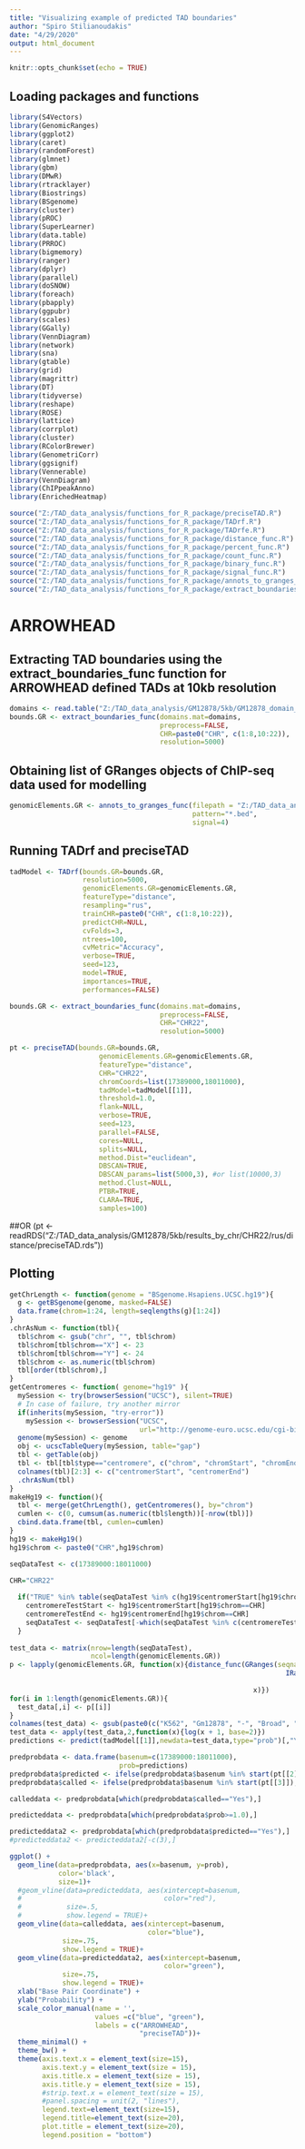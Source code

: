 ```yaml
---
title: "Visualizing example of predicted TAD boundaries"
author: "Spiro Stilianoudakis"
date: "4/29/2020"
output: html_document
---
```


```r
knitr::opts_chunk$set(echo = TRUE)
```

## Loading packages and functions

```r
library(S4Vectors)
library(GenomicRanges)
library(ggplot2)
library(caret)
library(randomForest)
library(glmnet)
library(gbm)
library(DMwR)
library(rtracklayer)
library(Biostrings)
library(BSgenome)
library(cluster)
library(pROC)
library(SuperLearner)
library(data.table)
library(PRROC)
library(bigmemory)
library(ranger)
library(dplyr)
library(parallel)
library(doSNOW)
library(foreach)
library(pbapply)
library(ggpubr)
library(scales)
library(GGally)
library(VennDiagram)
library(network)
library(sna)
library(gtable)
library(grid)
library(magrittr) 
library(DT)
library(tidyverse)
library(reshape)
library(ROSE)
library(lattice)
library(corrplot)
library(cluster)
library(RColorBrewer)
library(GenometriCorr)
library(ggsignif)
library(Vennerable)
library(VennDiagram)
library(ChIPpeakAnno)
library(EnrichedHeatmap)

source("Z:/TAD_data_analysis/functions_for_R_package/preciseTAD.R")
source("Z:/TAD_data_analysis/functions_for_R_package/TADrf.R")
source("Z:/TAD_data_analysis/functions_for_R_package/TADrfe.R")
source("Z:/TAD_data_analysis/functions_for_R_package/distance_func.R")
source("Z:/TAD_data_analysis/functions_for_R_package/percent_func.R")
source("Z:/TAD_data_analysis/functions_for_R_package/count_func.R")
source("Z:/TAD_data_analysis/functions_for_R_package/binary_func.R")
source("Z:/TAD_data_analysis/functions_for_R_package/signal_func.R")
source("Z:/TAD_data_analysis/functions_for_R_package/annots_to_granges_func.R")
source("Z:/TAD_data_analysis/functions_for_R_package/extract_boundaries_func.R")

```

# ARROWHEAD

## Extracting TAD boundaries using the extract_boundaries_func function for ARROWHEAD defined TADs at 10kb resolution

```r
domains <- read.table("Z:/TAD_data_analysis/GM12878/5kb/GM12878_domain_data_5000.b.txt")
bounds.GR <- extract_boundaries_func(domains.mat=domains, 
                                     preprocess=FALSE, 
                                     CHR=paste0("CHR", c(1:8,10:22)), 
                                     resolution=5000)
```


## Obtaining list of GRanges objects of ChIP-seq data used for modelling

```r
genomicElements.GR <- annots_to_granges_func(filepath = "Z:/TAD_data_analysis/annotations/all_common_annotations/gm12878/topTFBS",
                                             pattern="*.bed",
                                             signal=4)
```


## Running TADrf and preciseTAD

```r
tadModel <- TADrf(bounds.GR=bounds.GR,
                  resolution=5000,
                  genomicElements.GR=genomicElements.GR,
                  featureType="distance",
                  resampling="rus",
                  trainCHR=paste0("CHR", c(1:8,10:22)),
                  predictCHR=NULL,
                  cvFolds=3,
                  ntrees=100,
                  cvMetric="Accuracy",
                  verbose=TRUE,
                  seed=123,
                  model=TRUE,
                  importances=TRUE,
                  performances=FALSE)

bounds.GR <- extract_boundaries_func(domains.mat=domains, 
                                     preprocess=FALSE, 
                                     CHR="CHR22", 
                                     resolution=5000)

pt <- preciseTAD(bounds.GR=bounds.GR,
                      genomicElements.GR=genomicElements.GR,
                      featureType="distance",
                      CHR="CHR22",
                      chromCoords=list(17389000,18011000),
                      tadModel=tadModel[[1]],
                      threshold=1.0,
                      flank=NULL,
                      verbose=TRUE,
                      seed=123,
                      parallel=FALSE,
                      cores=NULL,
                      splits=NULL,
                      method.Dist="euclidean",
                      DBSCAN=TRUE,
                      DBSCAN_params=list(5000,3), #or list(10000,3)
                      method.Clust=NULL,
                      PTBR=TRUE,
                      CLARA=TRUE,
                      samples=100)

```


##OR (pt <- readRDS("Z:/TAD_data_analysis/GM12878/5kb/results_by_chr/CHR22/rus/distance/preciseTAD.rds"))	

## Plotting

```r
getChrLength <- function(genome = "BSgenome.Hsapiens.UCSC.hg19"){
  g <- getBSgenome(genome, masked=FALSE)
  data.frame(chrom=1:24, length=seqlengths(g)[1:24])
}
.chrAsNum <- function(tbl){
  tbl$chrom <- gsub("chr", "", tbl$chrom)
  tbl$chrom[tbl$chrom=="X"] <- 23
  tbl$chrom[tbl$chrom=="Y"] <- 24
  tbl$chrom <- as.numeric(tbl$chrom)
  tbl[order(tbl$chrom),]
}
getCentromeres <- function( genome="hg19" ){
  mySession <- try(browserSession("UCSC"), silent=TRUE)
  # In case of failure, try another mirror
  if(inherits(mySession, "try-error"))
    mySession <- browserSession("UCSC",
                                url="http://genome-euro.ucsc.edu/cgi-bin/")
  genome(mySession) <- genome
  obj <- ucscTableQuery(mySession, table="gap")
  tbl <- getTable(obj)
  tbl <- tbl[tbl$type=="centromere", c("chrom", "chromStart", "chromEnd")]
  colnames(tbl)[2:3] <- c("centromerStart", "centromerEnd")
  .chrAsNum(tbl)
}
makeHg19 <- function(){
  tbl <- merge(getChrLength(), getCentromeres(), by="chrom")
  cumlen <- c(0, cumsum(as.numeric(tbl$length))[-nrow(tbl)])
  cbind.data.frame(tbl, cumlen=cumlen)    
}
hg19 <- makeHg19()
hg19$chrom <- paste0("CHR",hg19$chrom)

seqDataTest <- c(17389000:18011000)

CHR="CHR22"
  
  if("TRUE" %in% table(seqDataTest %in% c(hg19$centromerStart[hg19$chrom==CHR]:hg19$centromerEnd[hg19$chrom==CHR]))){
    centromereTestStart <- hg19$centromerStart[hg19$chrom==CHR]
    centromereTestEnd <- hg19$centromerEnd[hg19$chrom==CHR]
    seqDataTest <- seqDataTest[-which(seqDataTest %in% c(centromereTestStart:centromereTestEnd))]
  }
  
test_data <- matrix(nrow=length(seqDataTest),
                    ncol=length(genomicElements.GR))
p <- lapply(genomicElements.GR, function(x){distance_func(GRanges(seqnames=tolower(CHR),
                                                                    IRanges(start=seqDataTest,
                                                                            end=seqDataTest)), 
                                                            x)})
for(i in 1:length(genomicElements.GR)){
  test_data[,i] <- p[[i]]
}
colnames(test_data) <- gsub(paste0(c("K562", "Gm12878", "-", "Broad", "Haib", "Sydh", "Uta", "Uw", "Uchicago"), collapse = "|"),"",names(genomicElements.GR))
test_data <- apply(test_data,2,function(x){log(x + 1, base=2)})
predictions <- predict(tadModel[[1]],newdata=test_data,type="prob")[,"Yes"]

predprobdata <- data.frame(basenum=c(17389000:18011000),
                           prob=predictions)
predprobdata$predicted <- ifelse(predprobdata$basenum %in% start(pt[[2]]), "Yes", "No")
predprobdata$called <- ifelse(predprobdata$basenum %in% start(pt[[3]]), "Yes", "No")

calleddata <- predprobdata[which(predprobdata$called=="Yes"),]

predicteddata <- predprobdata[which(predprobdata$prob>=1.0),]

predicteddata2 <- predprobdata[which(predprobdata$predicted=="Yes"),]
#predicteddata2 <- predicteddata2[-c(3),]

ggplot() + 
  geom_line(data=predprobdata, aes(x=basenum, y=prob), 
            color='black',
            size=1)+
  #geom_vline(data=predicteddata, aes(xintercept=basenum, 
  #                                   color="red"),
  #           size=.5,
  #           show.legend = TRUE)+
  geom_vline(data=calleddata, aes(xintercept=basenum, 
                                  color="blue"),
             size=.75,
             show.legend = TRUE)+
  geom_vline(data=predicteddata2, aes(xintercept=basenum, 
                                      color="green"),
             size=.75,
             show.legend = TRUE)+
  xlab("Base Pair Coordinate") +
  ylab("Probability") +
  scale_color_manual(name = '', 
                     values =c("blue", "green"),
                     labels = c("ARROWHEAD",
                                "preciseTAD"))+
  theme_minimal() +
  theme_bw() +
  theme(axis.text.x = element_text(size=15),
        axis.text.y = element_text(size = 15),
        axis.title.x = element_text(size = 15),
        axis.title.y = element_text(size = 15),
        #strip.text.x = element_text(size = 15),
        #panel.spacing = unit(2, "lines"),
        legend.text=element_text(size=15),
        legend.title=element_text(size=20),
        plot.title = element_text(size=20),
        legend.position = "bottom")


```



